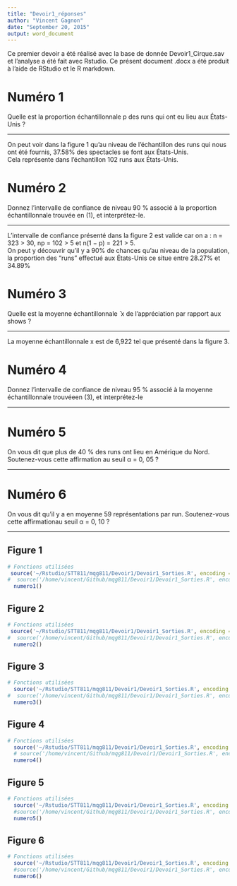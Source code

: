```yaml
---
title: "Devoir1_réponses"
author: "Vincent Gagnon"
date: "September 20, 2015"
output: word_document
---
```


Ce premier devoir a été réalisé avec la base de donnée Devoir1_Cirque.sav et l'analyse a été fait avec Rstudio. Ce présent document .docx a été produit à l'aide de RStudio et le R markdown. 

# Numéro 1 
Quelle est la proportion échantillonnale p des runs qui ont eu lieu aux États-Unis ?

******

On peut voir dans la figure 1 qu'au niveau de l'échantillon des runs qui nous ont été fournis, 37.58% des spectacles se font aux États-Unis.  
Cela représente dans l'échantillon 102 runs aux États-Unis.

# Numéro 2
Donnez l’intervalle de confiance de niveau 90 % associé à la proportion échantillonnale trouvée en (1), et interprétez-le.

******

L'intervalle de confiance présenté dans la figure 2 est valide car on a : n = 323 > 30, np = 102 > 5 et n(1 − p) = 221 > 5.  
On peut y découvrir qu'il y a 90% de chances qu'au niveau de la population, la proportion des "runs" effectué aux États-Unis ce situe entre 28.27% et 34.89%

# Numéro 3
Quelle est la moyenne échantillonnale  ̄ x de l’appréciation par rapport aux shows ?

******

La moyenne échantillonnale x est de 6,922 tel que présenté dans la figure 3. 

# Numéro 4
Donnez l’intervalle de confiance de niveau 95 % associé à la moyenne échantillonnale trouvéeen (3), et interprétez-le

******


# Numéro 5
On vous dit que plus de 40 % des runs ont lieu en Amérique du Nord. Soutenez-vous cette affirmation au seuil α = 0, 05 ?

******


# Numéro 6
On vous dit qu’il y a en moyenne 59 représentations par run. Soutenez-vous cette affirmationau seuil α = 0, 10 ?

******


## Figure 1
```r
# Fonctions utilisées
 source('~/Rstudio/STT811/mqg811/Devoir1/Devoir1_Sorties.R', encoding = 'UTF-8')
#  source('/home/vincent/Github/mqg811/Devoir1/Devoir1_Sorties.R', encoding = 'UTF-8')
  numero1()
```

## Figure 2
```r
# Fonctions utilisées
 source('~/Rstudio/STT811/mqg811/Devoir1/Devoir1_Sorties.R', encoding = 'UTF-8')
#  source('/home/vincent/Github/mqg811/Devoir1/Devoir1_Sorties.R', encoding = 'UTF-8')
  numero2()
```

## Figure 3
```r
# Fonctions utilisées
  source('~/Rstudio/STT811/mqg811/Devoir1/Devoir1_Sorties.R', encoding = 'UTF-8')
#  source('/home/vincent/Github/mqg811/Devoir1/Devoir1_Sorties.R', encoding = 'UTF-8')
  numero3()
```

## Figure 4
```r
# Fonctions utilisées
  source('~/Rstudio/STT811/mqg811/Devoir1/Devoir1_Sorties.R', encoding = 'UTF-8')
  # source('/home/vincent/Github/mqg811/Devoir1/Devoir1_Sorties.R', encoding = 'UTF-8')
  numero4()
```

## Figure 5
```r
# Fonctions utilisées
  source('~/Rstudio/STT811/mqg811/Devoir1/Devoir1_Sorties.R', encoding = 'UTF-8')
  #source('/home/vincent/Github/mqg811/Devoir1/Devoir1_Sorties.R', encoding = 'UTF-8')
  numero5()
```

## Figure 6
```r
# Fonctions utilisées
  source('~/Rstudio/STT811/mqg811/Devoir1/Devoir1_Sorties.R', encoding = 'UTF-8')
  #source('/home/vincent/Github/mqg811/Devoir1/Devoir1_Sorties.R', encoding = 'UTF-8')
  numero6()
```
